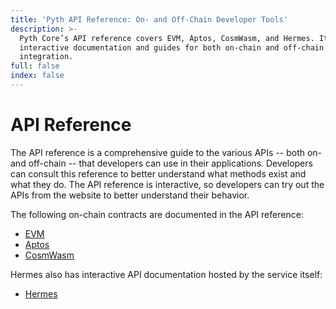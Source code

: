 ```yaml
---
title: 'Pyth API Reference: On- and Off-Chain Developer Tools'
description: >-
  Pyth Core’s API reference covers EVM, Aptos, CosmWasm, and Hermes. It provides
  interactive documentation and guides for both on-chain and off-chain
  integration.
full: false
index: false
---
```

# API Reference

The API reference is a comprehensive guide to the various APIs -- both on- and off-chain -- that developers can use in their applications.
Developers can consult this reference to better understand what methods exist and what they do.
The API reference is interactive, so developers can try out the APIs from the website to better understand their behavior.

The following on-chain contracts are documented in the API reference:

- [EVM](api-reference/evm)
- [Aptos](api-reference/aptos)
- [CosmWasm](api-reference/cosmwasm)

Hermes also has interactive API documentation hosted by the service itself:

- [Hermes](https://hermes.pyth.network/docs/)
